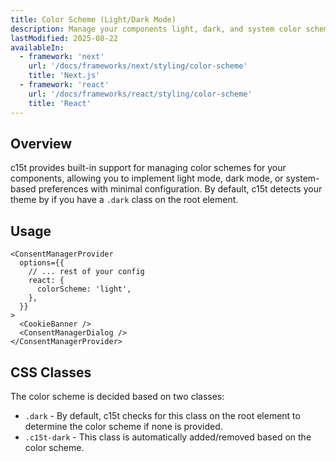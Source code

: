 ```yaml
---
title: Color Scheme (Light/Dark Mode)
description: Manage your components light, dark, and system color schemes.
lastModified: 2025-08-22
availableIn:
  - framework: 'next'
    url: '/docs/frameworks/next/styling/color-scheme'
    title: 'Next.js'
  - framework: 'react'
    url: '/docs/frameworks/react/styling/color-scheme'
    title: 'React'
---
```


## Overview

c15t provides built-in support for managing color schemes for your components, allowing you to implement light mode, dark mode, or system-based preferences with minimal configuration.
By default, c15t detects your theme by if you have a `.dark` class on the root element.

## Usage

```tsx
<ConsentManagerProvider
  options={{
    // ... rest of your config
    react: {
      colorScheme: 'light',
    },
  }}
>
  <CookieBanner />
  <ConsentManagerDialog />
</ConsentManagerProvider>
```

## CSS Classes

The color scheme is decided based on two classes:

- `.dark` - By default, c15t checks for this class on the root element to determine the color scheme if none is provided.
- `.c15t-dark` - This class is automatically added/removed based on the color scheme.

